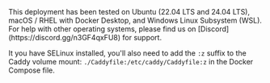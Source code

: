 <Note>
  This deployment has been tested on Ubuntu (22.04 LTS and 24.04 LTS), macOS / RHEL with Docker Desktop, and Windows Linux Subsystem (WSL).
  For help with other operating systems, please find us on [Discord](https://discord.gg/n3GF4qxFU8) for support.

  It you have SELinux installed, you'll also need to add the `:z` suffix to the Caddy volume mount:
  `./Caddyfile:/etc/caddy/Caddyfile:z` in the Docker Compose file.
</Note>

